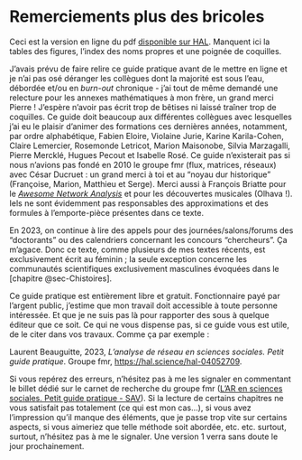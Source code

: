 # Remerciements plus des bricoles {.unnumbered}

Ceci est la version en ligne du pdf [disponible sur HAL](https://hal.science/hal-04052709/document). Manquent ici la tables des figures, l'index des noms propres et une poignée de coquilles.

J'avais prévu de faire relire ce guide pratique avant de le mettre en ligne et je n'ai pas osé déranger les collègues dont la majorité est sous l'eau, débordée et/ou en *burn-out* chronique - j'ai tout de même demandé une relecture pour les annexes mathématiques à mon frère, un grand merci Pierre ! J'espère n'avoir pas écrit trop de bêtises ni laissé traîner trop de coquilles. Ce guide doit beaucoup aux différentes collègues avec lesquelles j'ai eu le plaisir d'animer des formations ces dernières années, notamment, par ordre alphabétique, Fabien Eloire, Violaine Jurie, Karine Karila-Cohen, Claire Lemercier, Rosemonde Letricot, Marion Maisonobe, Silvia Marzagalli, Pierre Mercklé, Hugues Pecout et Isabelle Rosé. Ce guide n'existerait pas si nous n'avions pas fondé en 2010 le groupe fmr (flux, matrices, réseaux) avec César Ducruet : un grand merci à toi et au "noyau dur historique" (Françoise, Marion, Matthieu et Serge). Merci aussi à François Briatte pour le [*Awesome Network Analysis*](https://github.com/briatte/awesome-network-analysis) et pour les découvertes musicales (Olhava !). Iels ne sont évidemment pas responsables des approximations et des formules à l'emporte-pièce présentes dans ce texte.

En 2023, on continue à lire des appels pour des journées/salons/forums des "doctorants" ou des calendriers concernant les concours "chercheurs". Ça m'agace. Donc ce texte, comme plusieurs de mes textes récents, est exclusivement écrit au féminin ; la seule exception concerne les communautés scientifiques exclusivement masculines évoquées dans le [chapitre @sec-Chistoires].

Ce guide pratique est entièrement libre et gratuit. Fonctionnaire payé par l'argent public, j'estime que mon travail doit accessible à toute personne intéressée. Et que je ne suis pas là pour rapporter des sous à quelque éditeur que ce soit. Ce qui ne vous dispense pas, si ce guide vous est utile, de le citer dans vos travaux. Comme ça par exemple :

Laurent Beauguitte, 2023, *L'analyse de réseau en sciences sociales. Petit guide pratique*. Groupe fmr, <https://hal.science/hal-04052709>.

Si vous repérez des erreurs, n'hésitez pas à me les signaler en commentant le billet dédié sur le carnet de recherche du groupe fmr ([L'AR en sciences sociales. Petit guide pratique - SAV](https://groupefmr.hypotheses.org/6189)). Si la lecture de certains chapitres ne vous satisfait pas totalement (ce qui est mon cas...), si vous avez l'impression qu'il manque des éléments, que je passe trop vite sur certains aspects, si vous aimeriez que telle méthode soit abordée, etc. etc. surtout, surtout, n'hésitez pas à me le signaler. Une version 1 verra sans doute le jour prochainement.
